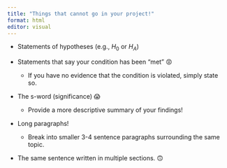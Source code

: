 ```yaml
---
title: "Things that cannot go in your project!"
format: html
editor: visual
---
```


-   Statements of hypotheses (e.g., $H_0$ or $H_A$)

-   Statements that say your condition has been "met" 😡

    -   If you have no evidence that the condition is violated, simply state so.

-   The s-word (significance) 😱

    -   Provide a more descriptive summary of your findings!

-   Long paragraphs!

    -   Break into smaller 3-4 sentence paragraphs surrounding the same topic.

-   The same sentence written in multiple sections. 🙃
